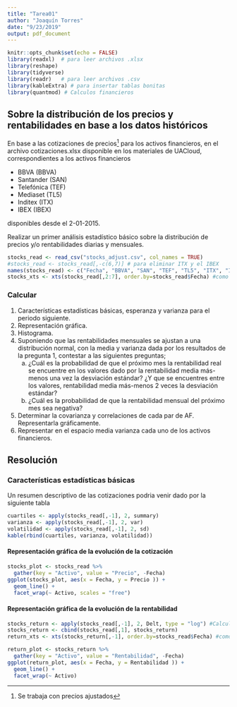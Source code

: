 ```yaml
---
title: "Tarea01"
author: "Joaquín Torres"
date: "9/23/2019"
output: pdf_document
---
```


```r
knitr::opts_chunk$set(echo = FALSE)
library(readxl)  # para leer archivos .xlsx
library(reshape)
library(tidyverse)
library(readr)   # para leer archivos .csv
library(kableExtra) # para insertar tablas bonitas
library(quantmod) # Calculos financieros
```

## Sobre la distribución de los precios y rentabilidades en base a los datos históricos

En base a las cotizaciones de precios^[Se trabaja con precios ajustados] para los activos financieros, en el archivo cotizaciones.xlsx disponible en los materiales de UACloud, correspondientes a los activos financieros

- BBVA (BBVA)
- Santander (SAN)
- Telefónica (TEF)
- Mediaset (TL5)
- Inditex (ITX)
- IBEX (IBEX)

disponibles desde el 2-01-2015. 

Realizar un primer análisis estadístico básico sobre la distribución de precios y/o rentabilidades diarias y mensuales.

```r

stocks_read <- read_csv("stocks_adjust.csv", col_names = TRUE)
#stocks_read <- stocks_read[,-c(6,7)] # para eliminar ITX y el IBEX
names(stocks_read) <- c("Fecha", "BBVA", "SAN", "TEF", "TL5", "ITX", "IBEX")
stocks_xts <- xts(stocks_read[,2:7], order.by=stocks_read$Fecha) #como serie temporal
```


### Calcular

1. Características estadísticas básicas, esperanza y varianza para el periodo siguiente.
2. Representación gráfica.
3. Histograma.
4. Suponiendo que las rentabilidades mensuales se ajustan a una distribución normal, con la media y varianza dada por los resultados de la pregunta 1, contestar a las siguientes preguntas;
    a. ¿Cuál es la probabilidad de que el próximo mes la rentabilidad real se encuentre en los valores dado por la rentabilidad media más-menos una vez la desviación estándar? ¿Y que se encuentres entre los valores, rentabilidad media más-menos 2 veces la desviación estándar?
    b. ¿Cuál es la probabilidad de que la rentabilidad mensual del próximo mes sea negativa? 
5. Determinar la covarianza y correlaciones de cada par de AF. Representarla gráficamente.
6. Representar en el espacio media varianza cada uno de los activos financieros.

## Resolución

### Características estadísticas básicas

Un resumen descriptivo de las cotizaciones podria venir dado por la siguiente tabla

```r
cuartiles <- apply(stocks_read[,-1], 2, summary)
varianza <- apply(stocks_read[,-1], 2, var)
volatilidad <- apply(stocks_read[,-1], 2, sd)
kable(rbind(cuartiles, varianza, volatilidad))
```



#### Representación gráfica de la evolución de la cotización

```r
stocks_plot <- stocks_read %>% 
  gather(key = "Activo", value = "Precio", -Fecha)
ggplot(stocks_plot, aes(x = Fecha, y = Precio )) + 
  geom_line() +
  facet_wrap(~ Activo, scales = "free")
```




#### Representación gráfica de la evolución de la rentabilidad
```r
stocks_return <- apply(stocks_read[,-1], 2, Delt, type = "log") #Calculo de las rentabilidades diarias logaritmica
stocks_return <- cbind(stocks_read[,1], stocks_return)
return_xts <- xts(stocks_return[,-1], order.by=stocks_read$Fecha) #como serie temporal

return_plot <- stocks_return %>% 
  gather(key = "Activo", value = "Rentabilidad", -Fecha)
ggplot(return_plot, aes(x = Fecha, y = Rentabilidad )) + 
  geom_line() +
  facet_wrap(~ Activo)
```

